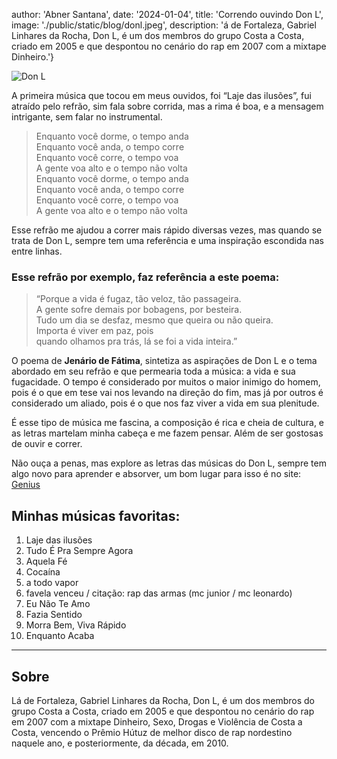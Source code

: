 
  author: 'Abner Santana',
  date: '2024-01-04',
  title: 'Correndo ouvindo Don L',
  image: './public/static/blog/donl.jpeg',
  description:
'á de Fortaleza, Gabriel Linhares da Rocha, Don L, é um dos membros do grupo Costa a Costa, criado em 2005 e que despontou no cenário do rap em 2007 com a mixtape Dinheiro.'}


<Image src={donl} alt="Don L" />

A primeira música que tocou em meus ouvidos, foi “Laje das ilusões”, fui atraído pelo refrão, sim fala sobre corrida, mas a rima é boa, e a mensagem intrigante, sem falar no instrumental.

>Enquanto você dorme, o tempo anda\
>Enquanto você anda, o tempo corre\
>Enquanto você corre, o tempo voa\
>A gente voa alto e o tempo não volta\
>Enquanto você dorme, o tempo anda\
>Enquanto você anda, o tempo corre\
>Enquanto você corre, o tempo voa\
>A gente voa alto e o tempo não volta

Esse refrão me ajudou a correr mais rápido diversas vezes, mas quando se trata de Don L, sempre tem uma referência e uma inspiração escondida nas entre linhas.

### Esse refrão por exemplo, faz referência a este poema:

>“Porque a vida é fugaz, tão veloz, tão passageira.\
>A gente sofre demais por bobagens, por besteira.\
>Tudo um dia se desfaz, mesmo que queira ou não queira.\
>Importa é viver em paz, pois\
>quando olhamos pra trás, lá se foi a vida inteira.”

O poema de **Jenário de Fátima**, sintetiza as aspirações de Don L e o tema abordado em seu refrão e que permearia toda a música: a vida e sua fugacidade. O tempo é considerado por muitos o maior inimigo do homem, pois é o que em tese vai nos levando na direção do fim, mas já por outros é considerado um aliado, pois é o que nos faz viver a vida em sua plenitude.

É esse tipo de música me fascina, a composição é rica e cheia de cultura, e as letras martelam minha cabeça e me fazem pensar. Além de ser gostosas de ouvir e correr.


Não ouça a penas, mas explore as letras das músicas do Don L, sempre tem algo novo para aprender e absorver, um bom lugar para isso é no site: <a href="https://genius.com/artists/Don-l" target="_blank">Genius</a>

## Minhas músicas favoritas:

1.	Laje das ilusões
2.	Tudo É Pra Sempre Agora
3.	Aquela Fé
4.	Cocaína
5.	a todo vapor
6.	favela venceu / citação: rap das armas (mc junior / mc leonardo)
7.	Eu Não Te Amo
8.	Fazia Sentido
9.	Morra Bem, Viva Rápido
10.	Enquanto Acaba

***
## Sobre

Lá de Fortaleza, Gabriel Linhares da Rocha, Don L, é um dos membros do grupo Costa a Costa, criado em 2005 e que despontou no cenário do rap em 2007 com a mixtape Dinheiro, Sexo, Drogas e Violência de Costa a Costa, vencendo o Prêmio Hútuz de melhor disco de rap nordestino naquele ano, e posteriormente, da década, em 2010.
